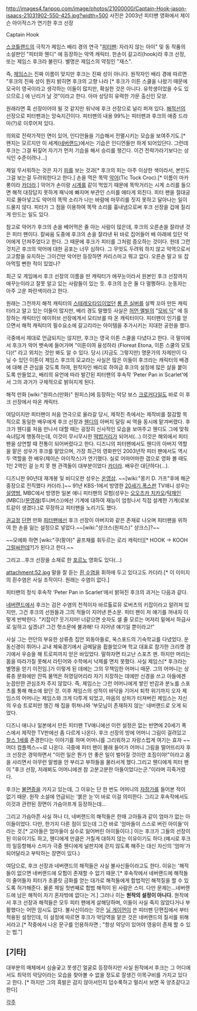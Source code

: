 http://images4.fanpop.com/image/photos/21000000/Captain-Hook-jason-isaacs-21031902-550-425.jpg?width=500
사진은 2003년 피터팬 영화에서 제이슨 아이작스가 연기한 후크 선장

Captain Hook

[[스코틀랜드]]의 극작가 제임스 배리 경의 연극 "[[피터팬]]: 자라지 않는 아이" 및 동 작품의 소설판인 "피터와 웬디" 에 등장하는 악역 캐릭터. 한손이 갈고리(hook)라 후크 선장, 또는 제임스 후크라 불린다. 별명은 제임스의 약칭인 "재스".

즉, [[제임스]]는 진짜 이름이 맞지만 후크는 진짜 성이 아니다. 원작자인 배리 경에 따르면 "후크의 진짜 성이 뭔지 밝히면 후크의 고향 나라 [* 후크가 이튼 스쿨을 나왔기 때문에 모국이 영국이라고 생각하는 이들이 많지만, 확실한 것은 아니다. 유학생이었을 수도 있으므로.] 에 난리가 날 것"이라고 한다. 아마 상당히 유력한 가문 출신인 모양.

원래라면 훅 선장이어야 될 것 같지만 워낙에 후크 선장으로 널리 퍼져 있다. [[해적]]선의 선장으로 피터팬과는 앙숙지간이다. 피터팬의 내용 99%는 피터팬과 후크의 애증 드라마(?)로 이루어져 있다.

의외로 전략가적인 면이 있어, 인디언들을 기습해서 전멸시키는 모습을 보여주기도.[* 왠지는 모르지만 이 세계([[네버랜드]])에서는 기습은 인디언들만 하게 되어있단다. 그런데 후크는 그걸 뒤짚어 자기가 먼저 기습을 해서 승리를 챙긴다. 이건 전략가라기보다는 상식인 수준이려나...]

제일 무서워하는 것은 자기 [[피]]를 보는 것과[* 후크의 피는 아주 이상한 색이라서, 본인도 그걸 보는걸 두려워한다고 한다.] 손을 먹은 똑딱 [[악어]](Tic Tock Croc).[* 이름이 마카롱이라 [[카더라]].] 악어가 손이랑 [[시계]]를 같이 먹었기 때문에 똑딱거리는 시계 소리를 들으면 해적 대장답지 못하게 패닉에 빠지며 부관인 스미를 애타게 외친다. 피터 팬을 절대궁지로 몰아넣고도 악어의 똑딱 소리가 나는 바람에 마무리를 짓지 못하고 달아나는 일이 드물지 않다. 피터가 그 점을 이용하여 똑딱 소리를 흉내냄으로써 후크 선장을 겁에 질리게 만드는 일도 있다.

참고로 악어가 후크의 손을 베어먹은 줄 아는 사람이 많은데, 후크의 오른손을 잘라낸 것은 피터 팬이다. 칼싸움 도중에 후크의 손을 잘라낸 뒤 바로 집어들어 배 아래에 있던 악어에게 던져주었다고 한다. 그 때문에 후크가 피터를 그처럼 증오하는 것이다. 헌데 그런 것치곤 후크의 악어에 대한 공포는 너무 심하다. 그 무엇도 두려워 하지 않고 악역으로서 고고함을 유지하는 그이건만 악어만 등장하면 카리스마고 뭐고 없다. 오른손 말고 또 잡아먹힐 뻔한 적이 있었나?

최근 모 게임에서 후크 선장의 이름을 딴 캐릭터가 애꾸눈이라서 원본인 후크 선장까지 애꾸눈이라고 잘못 알고 있는 사람들이 있는 듯. 후크의 눈은 둘 다 멀쩡하다. 눈동자는 아주 고운 파란색이라고 한다.

원래는 그전까지 해적 캐릭터의 [[스테레오타입]]이었던 [[롱 존 실버]]를 살짝 꼬아 만든 캐릭터라고 알고 있는 이들이 많지만, 배리 경도 말했듯 사실은 [[허먼 멜빌]]의 "[[모비 딕]]" 에 등장하는 캐릭터인 에이허브 선장에게서 모티브를 따 온 캐릭터이다. 피터팬이 인기를 얻으면서 해적 캐릭터의 필수요소에 갈고리라는 아이템을 추가시키는 지대한 공헌을 했다.

극중에서 제대로 언급되지는 않지만, 후크는 영국 이튼 스쿨을 다녔다고 한다. 극 말미에서 후크가 악어 뱃속에 들어가며 "이튼이여 융성하라 (Floreat Etona, 이튼 스쿨의 모토다)!" 라고 외치는 것만 봐도 알 수 있다. 당시 (지금도 그렇지만) 명문가의 자제만이 다닐 수 있던 이튼이 제임스 후크의 모교라는 사실은 많은 이들이 후크라는 캐릭터의 배경에 대해 큰 관심을 갖도록 하여, 원작자인 배리로 하여금 후크의 설정에 많은 살을 붙이도록 만들었고, 배리의 유언에 따라 발간된 피터팬의 후속작 'Peter Pan in Scarlet'에서 그의 과거가 구체적으로 밝혀지게 된다.

해적 만화 [wiki:"원피스(만화)" 원피스]에 등장하는 악당 보스 [[크로커다일]]도 바로 이 후크 선장에서 따온 캐릭터.

여담이지만 피터팬이 처음 연극으로 올라갈 당시, 제작진 측에서는 제작비를 절감할 목적으로 동일한 배우에게 후크 선장과 [[웬디]]의 아버지 달링 씨 역을 동시에 맡겨버렸다. 후크가 웬디를 처음 만나서 대할 때는 굉장히 신사적인 모습을 보여주고 웬디도 그에 맞춰 숙녀답게 행동하는데, 이것이 무시무시한 [[떡밥]]거리가 되어서(…) 이것은 해외에서 피터팬을 상연할 때 전통이 되어버렸다고 한다. 디즈니의 피터팬에서도 웬디의 아버지 역할을 맡은 성우가 후크를 맡았으며, 가장 최근의 영화판인 2003년작 피터 팬에서도 역시 두 역할을 한 배우(제이슨 아이작스)가 연기했다. 실로 어마어마한 갭으로 영화 볼 때도 1인 2역인 걸 눈치 못 챈 관객들이 대부분이었다 [[카더라]]. 배우란 대단하다(...).

디즈니판 90년대 재개봉 및 비디오판 성우는 [[온영삼]]. ~~[wiki:"몽키 D. 가프"후에 해군 중장으로 전직했다 카더라.]~~ 91년 KBS-1에서 방영한 [[20세기 폭스]]판 TV애니 성우는 [[설영범]], MBC에서 방영한 일본 애니 피터팬의 모험(성우는 [[오오츠카 치카오]]/[[탁재인]](MBC))/[[문영래]](투니버스))에선 기계에 대하여 재능이 엄청나서 직접 설계한 기계(로보트같이 생겼다.)로 무장하고 피터팬을 노리기도 했다. 

[[권교정]] [[단편]] 만화 [[피터팬]]에선 후크 선장이 아버지와 같은 존재로 나오며 피터팬을 위하여 한 손을 잃는 설정으로 넣었다.~~[wiki:"샹크스(원피스)" 샹크스]?~~

~~모에화 하면 [wiki:"쿠(팡야)" 골프채를 휘두르는 로리 캐릭터][* HOOK -> KOOH [[그럴싸한데]]?]가 된다고 한다.~~

그리고...후크 선장을 소재로 한 [[포르노]] 영화도 있다(...)

attachment:52.jpg
말을 잘 듣는 [[흰 수염]]을 휘하에 두고 있다고도 카더라.[* 이 이미지의 흰수염은 사실 조작이다. 원래는 수염이 없다.]

피터팬의 정식 후속작 'Peter Pan in Scarlet'에서 밝혀진 후크의 과거는 다음과 같다.

[[네버랜드]]에서 후크는 검은 수염의 천적이자 바르톨로뮤 로버츠의 키잡이라고 알려져 있지만, 그건 후크의 선원들과 그의 적들이 지어낸 뜬소문. 피터 팬이 저 얘기를 꺼내자 이렇게 반박한다. "키잡이? 웃기지마! 너같으면 숫자도 셀 줄 모르는 머저리 밑에서 하급사로 일하고 싶겠냐? 그건 헛소문에 불과해! 다 지어낸 얘기일 뿐이라고!"

사실 그는 런던의 부유한 상류층 집안 외동아들로, 옥스포드의 기숙학교를 다녔었다. 운동신경이 뛰어나 교내 쳬육경기에서 금메달을 휩쓸었으며 학교 대표로 참가한 크리켓 경기에서 우승을 해 트로피까지 얻은 바있었다. 말하자면 타고난 스포츠 맨. 하지만 머리는 몸을 따라가질 못해서 라틴어와 수학에서 낙제를 면치 못했다. 사실 제임스[* 후크라는 별명을 얻기 이전임.]가 이렇게 된 데에는 그의 무책임한 어머니 때문. 그의 어머니는 상류층 문화에만 잔뜩 물먹은 허영덩어리라 자기 치장하는 데에만 신경을 쓰고 아들에겐 눈꼽만한 관심조차 주지 않았다. 즉, 제임스는 그런 어머니에게 쌓인 반감과 분노를 스포츠를 통해 해소에 왔던 것. 이후 제임스의 성적이 바닥을 기어서 퇴학 위기까지 오자 제임스의 어머니는 제임스와 크게 다투게 되었고, 마음의 상처가 터져버린 제임스는 자신의 우승 트로피만 챙긴 채 집을 뛰쳐나와 '부모님이 존재하지 않는' 네버랜드로 오게 되었다.

디즈니 애니나 일본에서 만든 피터팬 TV애니에선 이런 설정은 없는 반면에 20세기 폭스에서 제작한 TV판에선 좀 다르게 나온다. 후크 선장의 방에 어머니 그림이 걸려있고 [[찰스 1세]]를 존경한다는 이야기를 하며 어머니를 그리워하고 자랑스럽게 여기는 효자 ~~머더 컴플렉스~~로 나온다. 극중에 피터 팬이 몰래 들어가 어머니 그림을 떨어뜨리자 후크 선장은 경악하면서 "이런 일은 뭔가 안 좋은 일이 벌어질 것이란 조짐이야!"이라고 몸을 사리면서 아무런 말썽을 안 부리고 부하들을 물러서게 했다.그리고 웬디에게 피터 팬이 "후크 선장, 저래뵈도 어머니에겐 참 고분고분한 아들이었다는군."이라며 히죽거렸다.

후크는 [[불면증]]을 가지고 있는데, 그 이유는 단 한 번도 어머니의 [[자장가]]를 들어본 적이 없기 때문. 원작 소설에 언급되는 '붉은 눈'이 바로 이걸 의미한다. 그리고 후속작에서도 이것과 관련된 장면이 가슴아프게 등장하는데...

그리고 가슴아픈 사실 하나 더, 네버랜드의 해적들은 한때 고아들과 같이 엄마가 없는 아이들이었다. 다만, 한가지 다른 점이 있는데 그건 바로 '엄마들이 스스로 버린 아이들'이라는 것.[* 고아들은 엄마들이 실수로 잃어버린 아이들이다.] 이는 후크가 그들의 선장이 된 이유이기도 하고, 웬디에게 만큼은 거칠게 대하지 않는 이유이기도 하다.(예시로 후크의 일등항해사 스미가 극중 웬디에게 널판지에 걷지 않도록 해주는 대신 자신의 '엄마'가 되어달라고 부탁하는 장면이 있다.)

여담으로, 후크 선장과 네버랜드의 해적들은 사실 불사신들이라고도 한다. 이유는 '해적들이 없으면 네버랜드에 모험이 존재할 수 없기 때문.'[* 후속작에서 네버랜드에 해적들이 줄어들자 피터가 초콜릿 금화를 얻는 대가로 해적들에게 합법적인 해적질을 할 수 있도록 허가해준다. 물론 제일 첫번째로 합법 해적이 된 사람은 스미. 다만 문제는...네버랜드에 남은 해적이 자기 혼자밖에 없다는 거.] 그러나 이는 '''원작의 설정이 아니다.''' 원작에서 후크 선장과 해적들은 모두 피터 팬에게 살해당하며, 이들이 사실 죽지 않았다거나 부활했다는 어떤 암시도 없다. 불사신이라는 것은 [[닐 게이먼]]이 쓴 피터팬 단편집에서 부터 적용된 설정인데, 이 설정에 따르면 후크가 악당역을 맡은 것은 네버랜드의 질서를 위해서라고.[* 작중에서 나온 문구를 인용하자면 ; "항상 악당이 있어야 영웅이 존재 할 수 있는 법."]

== [기타] ==

대부분의 매체에서 심술궂고 못생긴 얼굴로 등장하지만 사실 원작에서 후크는 그 어디에서도 최악의 악당이라는 모습을 찾아볼 수 없을 정도로 잘생긴 이목구비를 가지고 있다고 한다. [* 하지만 그의 흑발은 감지 않아서인지 덥수룩하고 멀리서 보면 꼭 양초같다고 한다]

[[각주]]    
